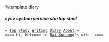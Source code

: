 %template diary
===== sysv system service startup shell =====
 = [[../index|Top]] [[../Study|Study]] [[../Writing|Writing]] [[diary|Diary]] [[../Bai Xuesong|About]] =
 ==== Hi, Welcome to [[../Bai Xuesong|Bai Xuesong]]'s wiki. ====

    {{{ class="brush: bash; highlight: [2,3,5,23,25];" title="/etc/init.d/servicename"
#!/bin/sh
# chkconfig: levels start-priority stop-priority
# description: service description

. /etc/rc.d/init.d/functions

start()
{ #do start
}

stop()
{ #do stop
}

case $1 in
    start)
        start
        ;;
    stop)
        stop
        ;;
    status)
        status servicename
        ;;
    restart|reload)
        stop
        start
        ;;
    *)
        ;;
esac

exit 0

    }}}

